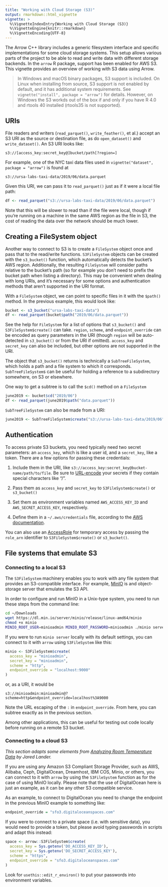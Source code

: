 ```yaml
---
title: "Working with Cloud Storage (S3)"
output: rmarkdown::html_vignette
vignette: >
  %\VignetteIndexEntry{Working with Cloud Storage (S3)}
  %\VignetteEngine{knitr::rmarkdown}
  %\VignetteEncoding{UTF-8}
---
```


The Arrow C++ library includes a generic filesystem interface and specific
implementations for some cloud storage systems. This setup allows various
parts of the project to be able to read and write data with different storage
backends. In the `arrow` R package, support has been enabled for AWS S3.
This vignette provides an overview of working with S3 data using Arrow.

> In Windows and macOS binary packages, S3 support is included. On Linux when 
installing from source, S3 support is not enabled by default, and it has 
additional system requirements. See `vignette("install", package = "arrow")` 
for details. However, on Windows the S3 workds out of the box if and only if
you have R 4.0 and rtools 40 installed (rtools35 is not supported).

## URIs

File readers and writers (`read_parquet()`, `write_feather()`, et al.)
accept an S3 URI as the source or destination file,
as do `open_dataset()` and `write_dataset()`.
An S3 URI looks like:

```
s3://[access_key:secret_key@]bucket/path[?region=]
```

For example, one of the NYC taxi data files used in 
`vignette("dataset", package = "arrow")` is found at

```
s3://ursa-labs-taxi-data/2019/06/data.parquet
```

Given this URI, we can pass it to `read_parquet()` just as if it were a local 
file path:

```r
df <- read_parquet("s3://ursa-labs-taxi-data/2019/06/data.parquet")
```

Note that this will be slower to read than if the file were local,
though if you're running on a machine in the same AWS region as the file in S3,
the cost of reading the data over the network should be much lower.

## Creating a FileSystem object

Another way to connect to S3 is to create a `FileSystem` object once and pass
that to the read/write functions.
`S3FileSystem` objects can be created with the `s3_bucket()` function, which
automatically detects the bucket's AWS region. Additionally, the resulting
`FileSystem` will consider paths relative to the bucket's path (so for example
you don't need to prefix the bucket path when listing a directory).
This may be convenient when dealing with
long URIs, and it's necessary for some options and authentication methods
that aren't supported in the URI format.

With a `FileSystem` object, we can point to specific files in it with the 
`$path()` method.
In the previous example, this would look like:

```r
bucket <- s3_bucket("ursa-labs-taxi-data")
df <- read_parquet(bucket$path("2019/06/data.parquet"))
```

See the help for `FileSystem` for a list of options that `s3_bucket()` and 
`S3FileSystem$create()`
can take. `region`, `scheme`, and `endpoint_override` can be encoded as query
parameters in the URI (though `region` will be auto-detected in `s3_bucket()` 
or from the URI if omitted).
`access_key` and `secret_key` can also be included,
but other options are not supported in the URI.

The object that `s3_bucket()` returns is technically a `SubTreeFileSystem`, 
which holds a path and a file system to which it corresponds. 
`SubTreeFileSystem`s can be useful for holding a reference to a subdirectory 
somewhere, on S3 or elsewhere.

One way to get a subtree is to call the `$cd()` method on a `FileSystem`

```r
june2019 <- bucket$cd("2019/06")
df <- read_parquet(june2019$path("data.parquet"))
```

`SubTreeFileSystem` can also be made from a URI:

```r
june2019 <- SubTreeFileSystem$create("s3://ursa-labs-taxi-data/2019/06")
```

## Authentication

To access private S3 buckets, you need typically need two secret parameters:
an `access_key`, which is like a user id,
and a `secret_key`, like a token.
There are a few options for passing these credentials:

1. Include them in the URI, like 
`s3://access_key:secret_key@bucket-name/path/to/file`. Be sure to 
[URL-encode](https://en.wikipedia.org/wiki/Percent-encoding) your secrets if 
they contain special characters like "/".

2. Pass them as `access_key` and `secret_key` to `S3FileSystem$create()` or 
`s3_bucket()`

3. Set them as environment variables named `AWS_ACCESS_KEY_ID` and 
`AWS_SECRET_ACCESS_KEY`, respectively.

4. Define them in a `~/.aws/credentials` file, according to the 
[AWS documentation](https://docs.aws.amazon.com/sdk-for-cpp/v1/developer-guide/credentials.html).

You can also use an [AccessRole](https://docs.aws.amazon.com/STS/latest/APIReference/API_AssumeRole.html)
for temporary access by passing the `role_arn` identifier to 
`S3FileSystem$create()` or `s3_bucket()`.

## File systems that emulate S3

### Connecting to a local S3

The `S3FileSystem` machinery enables you to work with any file system that
provides an S3-compatible interface. For example, [MinIO](https://min.io/) is
and object-storage server that emulates the S3 API.

In order to configure and run MinIO in a Unix-type system, you need to run
these steps from the command line:

```bash
cd ~/Downloads 
wget https://dl.min.io/server/minio/release/linux-amd64/minio
chmod +x minio
MINIO_ROOT_USER=minioadmin MINIO_ROOT_PASSWORD=minioadmin ./minio server ~/nyc-taxi
```

If you were to
run `minio server` locally with its default settings, you can connect to
it with `arrow` using `S3FileSystem` like this:

```r
minio <- S3FileSystem$create(
  access_key = "minioadmin",
  secret_key = "minioadmin",
  scheme = "http",
  endpoint_override = "localhost:9000"
)
```

or, as a URI, it would be

```
s3://minioadmin:minioadmin@?scheme=http&endpoint_override=localhost%3A9000
```

Note the URL escaping of the `:` in `endpoint_override`. From here, you
can subtree exactly as in the previous section.

Among other applications, this can be useful for testing out code locally before
running on a remote S3 bucket.

### Connecting to a cloud S3

*This section adapts some elements from [Analyzing Room Temperature Data](https://www.jaredlander.com/2021/03/analyzing-room-temperature-data/#getting-the-data)
by Jared Lander.*

If you are using any Amazon S3 Compliant Storage Provider, such as AWS, Alibaba, 
Ceph, DigitalOcean, Dreamhost, IBM COS, Minio, or others, you can connect to it 
with `arrow` by using the `S3FileSystem` function as for the case of using 
MinIO locally. Please note that the use of DigitalOcean here is just an example,
as it can be any other S3 compatible service.

As an example, to connect to DigitalOcean you need to change the endpoint
in the previous MinIO example to something like:

```r
endpoint_override = "sfo3.digitaloceanspaces.com"
```

If you were to connect to a private space (i.e. with sensitive data), you would 
need to provide a token, but please avoid typing passwords in scripts and 
adapt this instead:

```r
space <- arrow::S3FileSystem$create(
  access_key = Sys.getenv('DO_ACCESS_KEY_ID'),
  secret_key = Sys.getenv('DO_SECRET_ACCESS_KEY'),
  scheme = "https",
  endpoint_override = "sfo3.digitaloceanspaces.com"
)
```

Look for `usethis::edit_r_environ()` to put your passwords into environment
variables.
